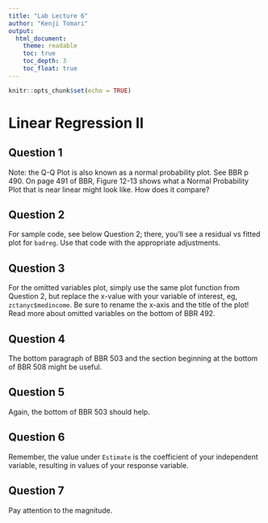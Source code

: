 ---
title: "Lab Lecture 6"
author: "Kenji Tomari"
output: 
  html_document:
    theme: readable
    toc: true
    toc_depth: 3
    toc_float: true
---

```{r setup, include=FALSE}
knitr::opts_chunk$set(echo = TRUE)
```

# Linear Regression II

## Question 1

Note: the Q-Q Plot is also known as a normal probability plot. See BBR p 490. On page 491 of BBR, Figure 12-13 shows what a Normal Probability Plot that is near linear might look like. How does it compare?

## Question 2

For sample code, see below Question 2; there, you'll see a residual vs fitted plot for `badreg`. Use that code with the appropriate adjustments.

## Question 3

For the omitted variables plot, simply use the same plot function from Question 2, but replace the x-value with your variable of interest, eg, `zctanyc$medincome`. Be sure to rename the x-axis and the title of the plot! Read more about omitted variables on the bottom of BBR 492.

## Question 4

The bottom paragraph of BBR 503 and the section beginning at the bottom of BBR 508 might be useful.

## Question 5

Again, the bottom of BBR 503 should help.

## Question 6

Remember, the value under `Estimate` is the coefficient of your independent variable, resulting in values of your response variable.

## Question 7

Pay attention to the magnitude.